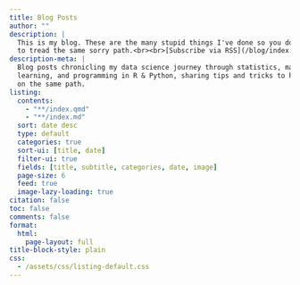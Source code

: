 ```yaml
---
title: Blog Posts
author: ""
description: |
  This is my blog. These are the many stupid things I've done so you don't have
  to tread the same sorry path.<br><br>[Subscribe via RSS](/blog/index.xml)
description-meta: |
  Blog posts chronicling my data science journey through statistics, machine
  learning, and programming in R & Python, sharing tips and tricks to help others
  on the same path.
listing:
  contents:
    - "**/index.qmd"
    - "**/index.md"
  sort: date desc
  type: default
  categories: true
  sort-ui: [title, date]
  filter-ui: true
  fields: [title, subtitle, categories, date, image]
  page-size: 6
  feed: true
  image-lazy-loading: true
citation: false
toc: false
comments: false
format:
  html:
    page-layout: full
title-block-style: plain
css:
  - /assets/css/listing-default.css
---
```

